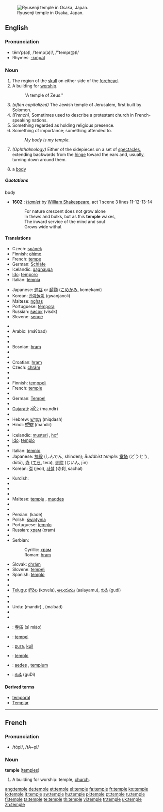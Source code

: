 [[Image:Ryusenji-Temple01.JPG|thumb|right|Ryusenji temple in Osaka, Japan.]]
==English==

===Pronunciation===
*tĕm'p(ə)l, /ˈtemp(ə)l/, /"temp(@)l/
*Rhymes: [[Rhymes:English:-ɛmpəl|-ɛmpəl]]

===Noun===
{{en-noun}}

# The region of the [[skull]] on either side of the [[forehead]].
# A building for [[worship]].
#:"A temple of Zeus."
# ''(often capitalized)'' The Jewish temple of Jerusalem, first built by Solomon.
# ''(French)'', Sometimes used to describe a protestant church in French-speaking nations.
# Something regarded as holding religious presence.
# Something of importance; something attended to.
#:''My body is my temple.''
# ''(Ophthalmology)'' Either of the sidepieces on a set of [[spectacles]], extending backwards from the [[hinge]] toward the ears and, usually, turning down around them.
# {{obsolete}} a [[body]]
=====Quotations=====
;body
*'''1602''' : ''[[s:Hamlet|Hamlet]]'' by [[w:William Shakespeare|William Shakespeare]], act 1 scene 3 lines 11-12-13-14
*: For nature crescent does not grow alone
*: In thews and bulks, but as this '''temple''' waxes, 
*: The inward service of the mind and soul
*: Grows wide withal.

====Translations====
{{trans-top|region of skull}}
*Czech: [[spánek]] {{m}}
*Finnish: [[ohimo]]
*French: [[tempe]] {{f}}
*German: [[Schläfe]] {{f}}
*Icelandic: [[gagnauga]] {{n}}
*[[Ido]]: [[temporo]]
*Italian: [[tempia]] {{f}}
{{trans-mid}}
*Japanese: [[蟀谷]] or [[顳顬]] ([[こめかみ]], komekami)
*Korean: [[관자놀이]] (gwanjanoli)
*Maltese: [[ngħas]] {{m}}
*Portuguese: [[têmpora]] {{f}}
*Russian: [[висок]] (visók) {{m}}
*Slovene: [[sence]] {{n}}
{{trans-bottom}}

{{trans-top|worship place}}
*{{trreq|Albanian}}
*Arabic: {{Arab|[[معبد|مَعْبَد]]}} (máʕbad) {{m}}
*{{trreq|Armenian}}
*{{trreq|Basque}}
*Bosnian: [[hram]] {{m}}
*{{trreq|Bulgarian}}
*{{trreq|Chinese}}
*Croatian: [[hram]] {{m}}
*Czech: [[chrám]] {{m}}
*{{trreq|Danish}}
*{{trreq|Dutch}}
*Finnish: [[temppeli]]
*French: [[temple#French|temple]] {{m}}
*{{trreq|Georgian}}
*German: [[Tempel]] {{m}}
*{{trreq|Greek}}
*[[Gujarati]]: [[મંદિર]] (ma.ndir) {{n}}
*{{trreq|Hawaiian}}
*Hebrew: [[מקדש|מִקְדָּשׁ]] (miqdash) {{m}}
*Hindi: [[मन्दिर]] (mandir) {{m}}
*{{trreq|Hungarian}}
*Icelandic: [[musteri]] {{n}}, [[hof]] {{n}}
*[[Ido]]: [[templo]]
*{{trreq|Indonesian}}
*Italian: [[tempio]] {{m}}
*Japanese: [[神殿]] (しんでん, shinden); ''Buddhist temple:'' [[堂塔]] (どうとう, dōtō), [[寺]] ([[てら]], tera), [[寺院]] (じいん, jīn)
*Korean: [[절]] (jeol), [[사찰]] (寺刹, sachal)
{{trans-mid}}
*Kurdish: {{KUchar|[[په‌رستگا]]}}
*{{trreq|Latin}}
*{{trreq|Latvian}}
*{{trreq|Lithuanian}}
*Maltese: [[tempju]] {{m}}, [[maqdes]] {{m}}
*{{trreq|Mongolian}}
*{{trreq|Old English}}
*Persian: {{fa-Arab|[[کده]]}} (kade)
*Polish: [[świątynia]] {{f}}
*Portuguese: [[templo]] {{m}}
*Russian: [[храм]] (xram) {{m}}
*{{trreq|Sanskrit}}
*Serbian:
*:Cyrillic: [[храм#Serbian|храм]] {{m}}
*:Roman: [[hram#Serbian|hram]] {{m}}
*Slovak: [[chrám#Slovak|chrám]] {{m}}
*Slovene: [[tempelj]] {{m}}
*Spanish: [[templo]] {{m}}
*{{trreq|Swahili}}
*{{trreq|Tamil}}
*[[Telugu]]: [[కోవెల]] (kovela), [[ఆలయము]] (aalayamu), [[గుడి]] (gudi)
*{{trreq|Thai}}
*{{trreq|Turkish}}
*Urdu: {{ur-Arab|[[مندر]]}} (mandir) {{m}}, {{ur-Arab|[[معبد]]}} (maʿbad) {{m}}
*{{trreq|Vietnamese}}
*{{trreq|Welsh}}
{{trans-bottom}}

{{trans-top|holding the religious presence}}
{{trans-mid}}
{{trans-bottom}}

{{trans-top|something of importance}}
{{trans-mid}}
{{trans-bottom}}

{{checktrans-top}}
*{{ttbc|Chinese}}: [[寺庙]] (sì miào)
*{{ttbc|Dutch}}: [[tempel]] {{m}}
*{{ttbc|Indonesian}}: [[pura]], [[kuil]]
*{{ttbc|Interlingua}}: [[templo]]
*{{ttbc|Latin}}: [[aedes]] {{f}}, [[templum]] {{n}}
*{{ttbc|Telugu}}: [[గుడి]] (guDi)
{{checktrans-bottom}}

====Derived terms====
*[[temporal]]
*[[Templar]]

----

==French==

===Pronunciation===
*/tɑ̃pl/, /tA~pl/

===Noun===
'''temple''' {{m}} ([[temples]])

# A building for worship: temple, [[church]].

[[ang:temple]]
[[de:temple]]
[[et:temple]]
[[el:temple]]
[[fa:temple]]
[[fr:temple]]
[[ko:temple]]
[[io:temple]]
[[it:temple]]
[[sw:temple]]
[[hu:temple]]
[[pl:temple]]
[[pt:temple]]
[[ru:temple]]
[[fi:temple]]
[[ta:temple]]
[[te:temple]]
[[th:temple]]
[[vi:temple]]
[[tr:temple]]
[[uk:temple]]
[[zh:temple]]